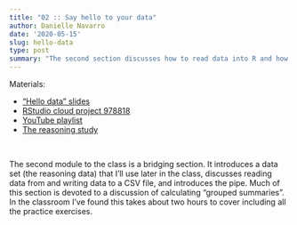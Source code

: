```yaml
---
title: "02 :: Say hello to your data"
author: Danielle Navarro
date: '2020-05-15'
slug: hello-data
type: post
summary: "The second section discusses how to read data into R and how to write output to CSV files, and introduces some of the tools used to create grouped summaries of data. In this section we first encounter the 'pipe' operator %>%."
---
```


<i class="fa fa-link"></i> Materials:

- ["Hello data" slides](hello)
- [RStudio cloud project 978818](https://rstudio.cloud/project/978818)
- [YouTube playlist](https://www.youtube.com/watch?v=lpbqlu_Sk3M&list=PLRPB0ZzEYegPYKRLwJRh4AbWWSiIlzmC7)
- [The reasoning study](reasoning)

<br>

The second module to the class is a bridging section. It introduces a data set (the reasoning data) that I'll use later in the class, discusses reading data from and writing data to a CSV file, and introduces the pipe. Much of this section is devoted to a discussion of calculating "grouped summaries". In the classroom I've found this takes about two hours to cover including all the practice exercises.

